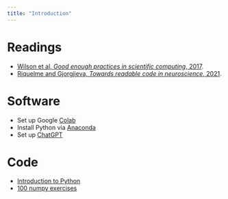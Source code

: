 ```yaml
---
title: "Introduction"
---
```


# Readings
- [Wilson et al, *Good enough practices in scientific computing*, 2017](/Readings/Wilson_2017.pdf).
- [Riquelme and Gjorgjieva, *Towards readable code in neuroscience*, 2021](/Readings/Riquelme_2021.pdf).

# Software
- Set up Google [Colab](https://colab.google/)
- Install Python via [Anaconda](https://www.anaconda.com/)
- Set up [ChatGPT](https://chat.openai.com/auth/login)

# Code
- [Introduction to Python](https://mark-kramer.github.io/Case-Studies-Python/01.html)
- [100 numpy exercises](https://github.com/rougier/numpy-100)


